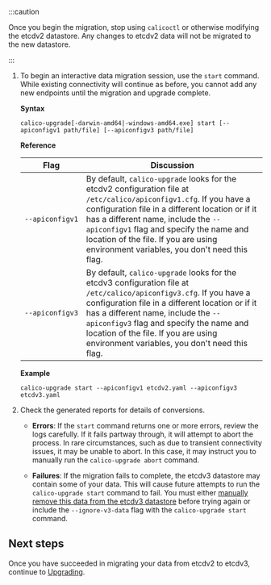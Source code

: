 :::caution

Once you begin the migration, stop using `calicoctl` or
otherwise modifying the etcdv2 datastore. Any changes to etcdv2
data will not be migrated to the new datastore.

:::

1. To begin an interactive data migration session, use the `start` command. While
   existing connectivity will continue as before, you cannot add any new endpoints
   until the migration and upgrade complete.

   **Syntax**

   ```
   calico-upgrade[-darwin-amd64|-windows-amd64.exe] start [--apiconfigv1 path/file] [--apiconfigv3 path/file]
   ```

   **Reference**

   | Flag                                   | Discussion                                                                                                                                                                                                                                                                                                                                       |
   | -------------------------------------- | ------------------------------------------------------------------------------------------------------------------------------------------------------------------------------------------------------------------------------------------------------------------------------------------------------------------------------------------------ |
   | <code>&#8209;&#8209;apiconfigv1</code> | By default, `calico-upgrade` looks for the etcdv2 configuration file at `/etc/calico/apiconfigv1.cfg`. If you have a configuration file in a different location or if it has a different name, include the `--apiconfigv1` flag and specify the name and location of the file. If you are using environment variables, you don't need this flag. |
   | <code>&#8209;&#8209;apiconfigv3</code> | By default, `calico-upgrade` looks for the etcdv3 configuration file at `/etc/calico/apiconfigv3.cfg`. If you have a configuration file in a different location or if it has a different name, include the `--apiconfigv3` flag and specify the name and location of the file. If you are using environment variables, you don't need this flag. |

   **Example**

   ```
   calico-upgrade start --apiconfigv1 etcdv2.yaml --apiconfigv3 etcdv3.yaml
   ```

1. Check the generated reports for details of conversions.

   - **Errors**: If the `start` command returns one or more errors, review the
     logs carefully. If it fails partway through, it will attempt to abort the
     process. In rare circumstances, such as due to transient connectivity
     issues, it may be unable to abort. In this case, it may instruct you to
     manually run the `calico-upgrade abort` command.

   - **Failures**: If the migration fails to complete, the etcdv3 datastore may
     contain some of your data. This will cause future attempts to run the
     `calico-upgrade start` command to fail. You must either [manually remove this
     data from the etcdv3 datastore](/_includes/content/delete)
     before trying again or include the `--ignore-v3-data` flag with the
     `calico-upgrade start` command.

## Next steps

Once you have succeeded in migrating your data from etcdv2 to etcdv3, continue
to [Upgrading](/_includes/content/upgrade).
